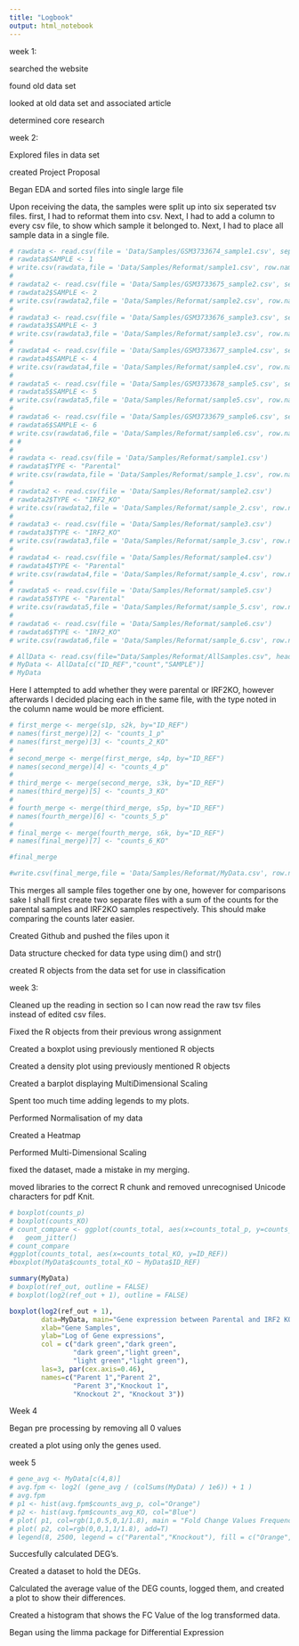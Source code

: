 ```yaml
---
title: "Logbook"
output: html_notebook
---
```


week 1:

searched the website

found old data set

looked at old data set and associated article

determined core research


week 2:

Explored files in data set

created Project Proposal

Began EDA and sorted files into single large file

Upon receiving the data, the samples were split up into six seperated tsv files. first, I had to reformat them into csv. Next, I had to add a column to every csv file, to show which sample it belonged to. Next, I had to place all sample data in a single file. 

```r
# rawdata <- read.csv(file = 'Data/Samples/GSM3733674_sample1.csv', sep = ';', header=T)
# rawdata$SAMPLE <- 1
# write.csv(rawdata,file = 'Data/Samples/Reformat/sample1.csv', row.names=F, col.names=F)
# 
# rawdata2 <- read.csv(file = 'Data/Samples/GSM3733675_sample2.csv', sep = ';', header=T)
# rawdata2$SAMPLE <- 2
# write.csv(rawdata2,file = 'Data/Samples/Reformat/sample2.csv', row.names=F, col.names=F)
# 
# rawdata3 <- read.csv(file = 'Data/Samples/GSM3733676_sample3.csv', sep = ';', header=T)
# rawdata3$SAMPLE <- 3
# write.csv(rawdata3,file = 'Data/Samples/Reformat/sample3.csv', row.names=F, col.names=F)
# 
# rawdata4 <- read.csv(file = 'Data/Samples/GSM3733677_sample4.csv', sep = ';', header=T)
# rawdata4$SAMPLE <- 4
# write.csv(rawdata4,file = 'Data/Samples/Reformat/sample4.csv', row.names=F, col.names=F)
# 
# rawdata5 <- read.csv(file = 'Data/Samples/GSM3733678_sample5.csv', sep = ';', header=T)
# rawdata5$SAMPLE <- 5
# write.csv(rawdata5,file = 'Data/Samples/Reformat/sample5.csv', row.names=F, col.names=F)
# 
# rawdata6 <- read.csv(file = 'Data/Samples/GSM3733679_sample6.csv', sep = ';', header=T)
# rawdata6$SAMPLE <- 6
# write.csv(rawdata6,file = 'Data/Samples/Reformat/sample6.csv', row.names=F, col.names=F)
# #
# 
# rawdata <- read.csv(file = 'Data/Samples/Reformat/sample1.csv')
# rawdata$TYPE <- "Parental"
# write.csv(rawdata,file = 'Data/Samples/Reformat/sample_1.csv', row.names=F)
# 
# rawdata2 <- read.csv(file = 'Data/Samples/Reformat/sample2.csv')
# rawdata2$TYPE <- "IRF2_KO"
# write.csv(rawdata2,file = 'Data/Samples/Reformat/sample_2.csv', row.names=F)
# 
# rawdata3 <- read.csv(file = 'Data/Samples/Reformat/sample3.csv')
# rawdata3$TYPE <- "IRF2_KO"
# write.csv(rawdata3,file = 'Data/Samples/Reformat/sample_3.csv', row.names=F)
# 
# rawdata4 <- read.csv(file = 'Data/Samples/Reformat/sample4.csv')
# rawdata4$TYPE <- "Parental"
# write.csv(rawdata4,file = 'Data/Samples/Reformat/sample_4.csv', row.names=F)
# 
# rawdata5 <- read.csv(file = 'Data/Samples/Reformat/sample5.csv')
# rawdata5$TYPE <- "Parental"
# write.csv(rawdata5,file = 'Data/Samples/Reformat/sample_5.csv', row.names=F)
# 
# rawdata6 <- read.csv(file = 'Data/Samples/Reformat/sample6.csv')
# rawdata6$TYPE <- "IRF2_KO"
# write.csv(rawdata6,file = 'Data/Samples/Reformat/sample_6.csv', row.names=F)

# AllData <- read.csv(file="Data/Samples/Reformat/AllSamples.csv", header =T)
# MyData <- AllData[c("ID_REF","count","SAMPLE")]
# MyData

```

Here I attempted to add whether they were parental or IRF2KO, however afterwards I decided placing each in the same file, with the type noted in the column name would be more efficient.

```r

# first_merge <- merge(s1p, s2k, by="ID_REF")
# names(first_merge)[2] <- "counts_1_p"
# names(first_merge)[3] <- "counts_2_KO"
# 
# second_merge <- merge(first_merge, s4p, by="ID_REF")
# names(second_merge)[4] <- "counts_4_p"
# 
# third_merge <- merge(second_merge, s3k, by="ID_REF")
# names(third_merge)[5] <- "counts_3_KO"
# 
# fourth_merge <- merge(third_merge, s5p, by="ID_REF")
# names(fourth_merge)[6] <- "counts_5_p"
# 
# final_merge <- merge(fourth_merge, s6k, by="ID_REF")
# names(final_merge)[7] <- "counts_6_KO"

#final_merge

#write.csv(final_merge,file = 'Data/Samples/Reformat/MyData.csv', row.names=F)

```

This merges all sample files together one by one, however for comparisons sake I shall first create two separate files with a sum of the counts for the parental samples and IRF2KO samples respectively. This should make comparing the counts later easier. 

Created Github and pushed the files upon it

Data structure checked for data type using dim() and str()

created R objects from the data set for use in classification


week 3:

Cleaned up the reading in section so I can now read the raw tsv files instead of edited csv files.

Fixed the R objects from their previous wrong assignment

Created a boxplot using previously mentioned R objects

Created a density plot using previously mentioned R objects

Created a barplot displaying MultiDimensional Scaling

Spent too much time adding legends to my plots.

Performed Normalisation of my data

Created a Heatmap

Performed Multi-Dimensional Scaling

fixed the dataset, made a mistake in my merging. 

moved libraries to the correct R chunk and removed unrecognised Unicode characters for pdf Knit.

```r
# boxplot(counts_p)
# boxplot(counts_KO)
# count_compare <- ggplot(counts_total, aes(x=counts_total_p, y=counts_total_KO)) + geom_point() +  scale_x_continuous() +
#   geom_jitter()
# count_compare
#ggplot(counts_total, aes(x=counts_total_KO, y=ID_REF))
#boxplot(MyData$counts_total_KO ~ MyData$ID_REF)

summary(MyData)
# boxplot(ref_out, outline = FALSE)
# boxplot(log2(ref_out + 1), outline = FALSE)

boxplot(log2(ref_out + 1),
        data=MyData, main="Gene expression between Parental and IRF2 KO",
        xlab="Gene Samples",
        ylab="Log of Gene expressions",
        col = c("dark green","dark green",
                "dark green","light green",
                "light green","light green"),
        las=3, par(cex.axis=0.46),
        names=c("Parent 1","Parent 2",
                "Parent 3","Knockout 1",
                "Knockout 2", "Knockout 3"))

```

Week 4

Began pre processing by removing all 0 values

created a plot using only the genes used.

week 5

```r
# gene_avg <- MyData[c(4,8)]
# avg.fpm <- log2( (gene_avg / (colSums(MyData) / 1e6)) + 1 )
# avg.fpm
# p1 <- hist(avg.fpm$counts_avg_p, col="Orange")
# p2 <- hist(avg.fpm$counts_avg_KO, col="Blue")
# plot( p1, col=rgb(1,0.5,0,1/1.8), main = "Fold Change Values Frequencies")
# plot( p2, col=rgb(0,0,1,1/1.8), add=T)
# legend(8, 2500, legend = c("Parental","Knockout"), fill = c("Orange","Blue"))
```

Succesfully calculated DEG's. 

Created a dataset to hold the DEGs.

Calculated the average value of the DEG counts, logged them, and created a plot to show their differences.

Created a histogram that shows the FC Value of the log transformed data.

Began using the limma package for Differential Expression


